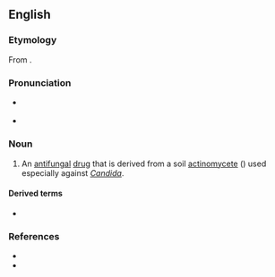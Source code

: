 ==English==
{{wikipedia}}

===Etymology===
From {{af|en|New York State|alt1=N(ew) Y(ork) State|-in}}.

===Pronunciation===
* {{a|RP}} {{IPA|en|/ˈnʌɪ.stət.ɪn/|/ˈnɪ.stət.ɪn/}}
* {{a|GA}} {{IPA|en|/naɪˈstæt.n̩/|/ˈnɪ.stət.ɪn/}}

===Noun===
{{en-noun|~}}

# {{lb|en|pharmaceutical drug}} An [[antifungal]] [[drug]] that is derived from a soil [[actinomycete]] ({{taxlink|Streptomyces noursei|species}}) used especially against ''[[Candida]]''.

====Derived terms====
* {{l|en|nystatinolide}}

===References===
* {{R:Lexico}}
* {{R:MWO}}